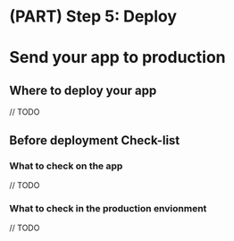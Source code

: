 # (PART) Step 5: Deploy  {-}

# Send your app to production {#stepdeploy}

## Where to deploy your app

// TODO 

## Before deployment Check-list 

### What to check on the app

// TODO

### What to check in the production envionment

// TODO